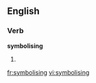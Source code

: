 
==English==

===Verb===
'''symbolising'''

# {{present participle of|symbolise}}

[[fr:symbolising]]
[[vi:symbolising]]
